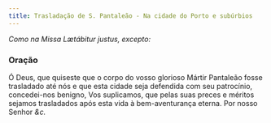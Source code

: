 ```yaml
---
title: Trasladação de S. Pantaleão - Na cidade do Porto e subúrbios
---
```


<em>Como na Missa Lætábitur justus, excepto:</em>


<LinkCard
  href="/missal/comum/5martirnaopontifice2"
  title="Mártir não Pontífice - Missa Lætábitur justus"
/>

### Oração

Ó Deus, que quiseste que o corpo do vosso glorioso Mártir Pantaleão fosse
trasladado até nós e que esta cidade seja defendida com seu patrocínio,
concedei-nos benigno, Vos suplicamos, que pelas suas preces e méritos
sejamos trasladados após esta vida à bem-aventurança eterna. Por nosso
Senhor <em>&c.</em>
